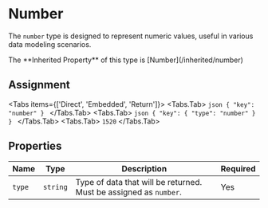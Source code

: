# Number

The `number` type is designed to represent numeric values, useful in various data modeling scenarios.


<Callout type="info" emoji="ℹ️">
 The **Inherited Property** of this type is [Number](/inherited/number)
</Callout>


## Assignment

<Tabs items={['Direct', 'Embedded', 'Return']}>
    <Tabs.Tab>
    ```json
    {
        "key": "number"
    }
    ```
    </Tabs.Tab>
    <Tabs.Tab>
    ```json
    {
        "key": {
            "type": "number"
        }
    }
    ```
    </Tabs.Tab>
    <Tabs.Tab>
    ```
    1520
    ```
    </Tabs.Tab>
</Tabs>



## Properties

| Name | Type | Description | Required |
| ------------- | -------- | -------------- | --------- |
| `type` | `string` | Type of data that will be returned. Must be assigned as `number`. | Yes |